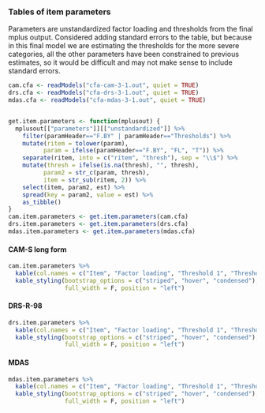
### Tables of item parameters 

Parameters are unstandardized factor loading and thresholds from the final mplus output.  Considered adding standard errors to the table, but because in this final model we are estimating the thresholds for the more severe categories, all the other parameters have been constrained to previous estimates, so it would be difficult and may not make sense to include standard errors.

```r

cam.cfa <- readModels("cfa-cam-3-1.out", quiet = TRUE)
drs.cfa <- readModels("cfa-drs-3-1.out", quiet = TRUE)
mdas.cfa <- readModels("cfa-mdas-3-1.out", quiet = TRUE)


get.item.parameters <- function(mplusout) {
  mplusout[["parameters"]][["unstandardized"]] %>%
    filter(paramHeader=="F.BY" | paramHeader=="Thresholds") %>%
    mutate(ritem = tolower(param),
          param = ifelse(paramHeader=="F.BY", "FL", "T")) %>%
    separate(ritem, into = c("ritem", "thresh"), sep = "\\$") %>%
    mutate(thresh = ifelse(is.na(thresh), "", thresh),
          param2 = str_c(param, thresh),
          item = str_sub(ritem, 2)) %>%
    select(item, param2, est) %>%
    spread(key = param2, value = est) %>%
    as_tibble()
}
cam.item.parameters <- get.item.parameters(cam.cfa)
drs.item.parameters <- get.item.parameters(drs.cfa)
mdas.item.parameters <- get.item.parameters(mdas.cfa)

```

#### CAM-S long form
```r
cam.item.parameters %>%
  kable(col.names = c("Item", "Factor loading", "Threshold 1", "Threshold 2")) %>%
  kable_styling(bootstrap_options = c("striped", "hover", "condensed"), 
                full_width = F, position = "left")
```

#### DRS-R-98
```r
drs.item.parameters %>%
  kable(col.names = c("Item", "Factor loading", "Threshold 1", "Threshold 2", "Threshold 3")) %>%
  kable_styling(bootstrap_options = c("striped", "hover", "condensed"), 
                full_width = F, position = "left")
```

#### MDAS
```r
mdas.item.parameters %>%
  kable(col.names = c("Item", "Factor loading", "Threshold 1", "Threshold 2", "Threshold 3")) %>%
  kable_styling(bootstrap_options = c("striped", "hover", "condensed"), 
                full_width = F, position = "left")

```

